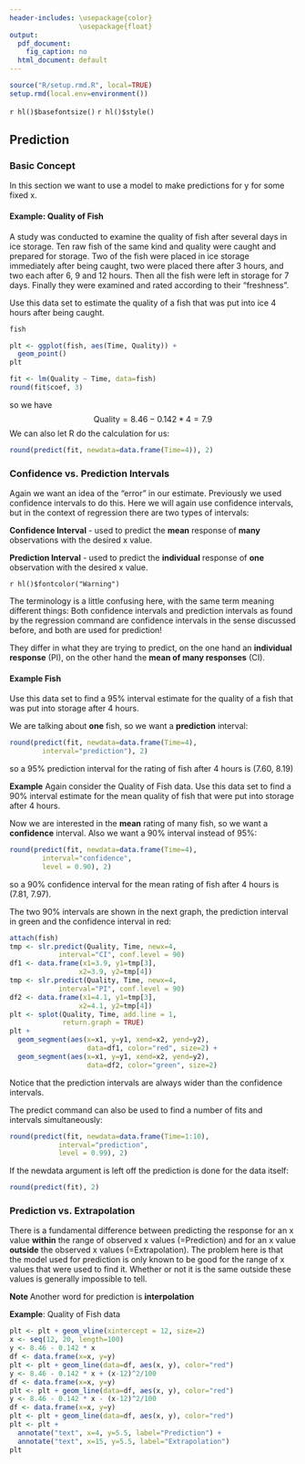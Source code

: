 ```yaml
---
header-includes: \usepackage{color}
                 \usepackage{float}
output:
  pdf_document:
    fig_caption: no
  html_document: default
---
```


```r
source("R/setup.rmd.R", local=TRUE)
setup.rmd(local.env=environment())
```
`r hl()$basefontsize()`
`r hl()$style()`

## Prediction

### Basic Concept

In this section we want to use a model to make predictions for y for some fixed x.

#### **Example**: Quality of Fish 

A study was conducted to examine the quality of fish after several days in ice storage. Ten raw fish of the same kind and quality were caught and prepared for storage. Two of the fish were placed in ice storage immediately after being caught, two were placed there after 3 hours, and two each after 6, 9 and 12 hours. Then all the fish were left in storage for 7 days. Finally they were examined and rated according to their "freshness".

Use this data set to estimate the quality of a fish that was put into ice 4 hours after being caught. 

```r
fish
```

```r
plt <- ggplot(fish, aes(Time, Quality)) +
  geom_point()
plt
```

```r
fit <- lm(Quality ~ Time, data=fish)
round(fit$coef, 3)
```


so we have  
$$
\text{Quality} = 8.46 - 0.142 * 4 =  7.9 
$$
We can also let R do the calculation for us:
 
```r
round(predict(fit, newdata=data.frame(Time=4)), 2)
```

### Confidence vs. Prediction Intervals

Again we  want an idea of the "error" in our estimate. Previously we used confidence intervals to do this. Here we will again use confidence intervals, but in the context of regression there are two types of intervals:

**Confidence Interval** - used to predict the **mean** response of **many** observations with the desired x value.

**Prediction Interval** - used to predict the **individual** response of **one**  observation with the desired x value.

`r hl()$fontcolor("Warning")`

The terminology is a little confusing here, with the same term meaning different things: Both confidence intervals and prediction intervals as found by the regression command are confidence intervals in the sense discussed before, and both are used for prediction! 

They differ in what they are trying to predict, on the one hand an **individual response** (PI), on the other hand the **mean of many responses** (CI).

#### **Example** Fish

Use this data set to find a 95% interval estimate for the quality of a fish that was put into storage after 4 hours.
  
We are talking about **one** fish, so we want a **prediction** interval: 

```r
round(predict(fit, newdata=data.frame(Time=4), 
        interval="prediction"), 2) 
```

so a  95% prediction interval for the  rating of fish after 4 hours is  (7.60, 8.19)

**Example** Again consider the Quality of Fish data. Use this data set to find a 90% interval estimate for the mean quality of fish that were put into storage after 4 hours.
  
Now we are interested in the **mean** rating of many fish, so we want a **confidence** interval. Also we want a 90% interval instead of 95%:

```r
round(predict(fit, newdata=data.frame(Time=4), 
        interval="confidence",
        level = 0.90), 2)
```

so a 90% confidence interval for the mean rating of fish after 4 hours is  (7.81, 7.97).

The two 90% intervals are shown in the next graph, the prediction interval in green and the confidence interval in red:

```r
attach(fish)
tmp <- slr.predict(Quality, Time, newx=4, 
            interval="CI", conf.level = 90)
df1 <- data.frame(x1=3.9, y1=tmp[3],
                 x2=3.9, y2=tmp[4])
tmp <- slr.predict(Quality, Time, newx=4, 
            interval="PI", conf.level = 90)
df2 <- data.frame(x1=4.1, y1=tmp[3],
                 x2=4.1, y2=tmp[4])
plt <- splot(Quality, Time, add.line = 1, 
             return.graph = TRUE)
plt + 
  geom_segment(aes(x=x1, y=y1, xend=x2, yend=y2),
                   data=df1, color="red", size=2) + 
  geom_segment(aes(x=x1, y=y1, xend=x2, yend=y2),
                   data=df2, color="green", size=2)
```


Notice that the prediction intervals are always wider than the confidence intervals. 

The predict command can also be used to find a number of fits and intervals simultaneously:

```r
round(predict(fit, newdata=data.frame(Time=1:10), 
            interval="prediction", 
            level = 0.99), 2)
```

If the newdata argument is left off the prediction is done for the data itself:

```r
round(predict(fit), 2)
```

### Prediction vs. Extrapolation

There is a fundamental difference between predicting the response for an x value **within** the range of observed x values (=Prediction) and for an x value **outside** the observed x values (=Extrapolation). The problem here is that the model used for prediction is only known to be good for the range of x values that were used to find it. Whether or not it is the same outside these values is generally impossible to tell.

**Note **Another word for prediction is **interpolation** 

**Example**: Quality of Fish data

```r
plt <- plt + geom_vline(xintercept = 12, size=2)
x <- seq(12, 20, length=100)
y <- 8.46 - 0.142 * x
df <- data.frame(x=x, y=y)
plt <- plt + geom_line(data=df, aes(x, y), color="red")
y <- 8.46 - 0.142 * x + (x-12)^2/100
df <- data.frame(x=x, y=y)
plt <- plt + geom_line(data=df, aes(x, y), color="red")
y <- 8.46 - 0.142 * x - (x-12)^2/100
df <- data.frame(x=x, y=y)
plt <- plt + geom_line(data=df, aes(x, y), color="red")
plt <- plt + 
  annotate("text", x=4, y=5.5, label="Prediction") +
  annotate("text", x=15, y=5.5, label="Extrapolation")
plt
```
